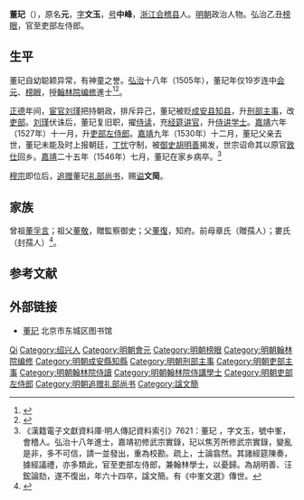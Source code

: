 {{Otheruses|other=名为董元的其他人物|董元}}
{{明清人物信息框
| 姓名 = 董玘
| 原名 = 董元
| 圖片名稱= 
| 圖片大小 =
| 圖片說明 = 
| 最高職務 = 吏部左侍郎兼翰林學士
| 國家 = 大明 
| 爵位 =
| 籍貫 = 浙江紹興府會稽縣
| 族裔 = 
| 字號 = 字文玉，號中峯
| 諡號 = 文簡
| 出生日期 = 成化十九年（1483年）
| 出生地點 = 浙江會稽縣
| 逝世日期 = 嘉靖二十五年（1546年）
| 逝世地點 = 浙江會稽縣
| 墓葬 =
| 配偶 = 
| 親屬 = （父）[[董復|董復]]<br>（婿）[[陳束|陳束]]
| 出身 =
* 弘治十八年乙丑科進士及第
| 經歷 =
| 著作 =  
*《中峯文選》
}}
'''董玘'''（{{bd|1483年||1546年|catIdx=Dong董}}），原名'''元'''，[[表字|字]]'''文玉'''，[[号|号]]'''中峰'''，[[浙江|浙江]][[会稽县|会稽县]]人。[[明朝|明朝]]政治人物。弘治乙丑[[榜眼|榜眼]]，官至吏部左侍郎。

==生平==
董玘自幼聪颖异常，有神童之誉。[[弘治_(明朝)|弘治]]十八年（1505年），董玘年仅19岁连中[[会元|会元]]、[[榜眼|榜眼]]，授[[翰林院编修|翰林院编修]]進士<ref>{{Cite book|title=《皇明贡举考》卷五|last=（明）[[张朝瑞|张朝瑞]]|first=|publisher=《续修四库全书》史部第828册|year=|isbn=|location=|pages=}}</ref><ref>{{Cite book|title=贡举志五种 上|last=鲁小俊，江俊伟著|first=|publisher=武汉：武汉大学出版社|year=2009|isbn=978-7-307-07043-1|location=|pages=}}</ref>。

[[正德_(明朝)|正德]]年间，[[宦官|宦官]][[刘瑾|刘瑾]]把持朝政，排斥异己，董玘被贬[[成安县|成安县]][[知县|知县]]，升[[刑部|刑部]][[主事|主事]]，改[[吏部|吏部]]。[[刘瑾|刘瑾]]伏诛后，董玘复旧职，擢[[侍读|侍读]]，充[[经筵讲官|经筵讲官]]，升[[侍讲学士|侍讲学士]]。[[嘉靖|嘉靖]]六年（1527年）十一月，升[[吏部左侍郎|吏部左侍郎]]。[[嘉靖|嘉靖]]九年（1530年）十二月，董玘父亲去世，董玘未能及时上报朝廷，[[丁忧|丁忧]]守制，被[[御史|御史]][[胡明善|胡明善]]揭发，世宗诏命其以原官[[致仕|致仕]]回乡。[[嘉靖|嘉靖]]二十五年（1546年）七月，董玘在家乡病卒。<ref>《漢籍電子文獻資料庫·明人傳記資料索引》7621：董玘 ，字文玉，號中峯，會稽人。弘治十八年進士，嘉靖初修武宗實錄，玘以焦芳所修武宗實錄，變亂是非，多不可信，請一並發出，重為校勘。疏上，士論翕然。其諸經筵陳奏，據經議禮，亦多類此，官至吏部左侍郎，兼翰林學士，以憂歸。為胡明善、汪鋐論劾，遂不復出，年六十四卒，諡文簡。有《中峯文選》傳世。</ref>

[[明穆宗|穆宗]]即位后，[[追赠|追赠]]董玘[[礼部尚书|礼部尚书]]，赐[[谥|谥]]'''文简'''。

== 家族 ==
曾祖[[董孚言|董孚言]]；祖父[[董敬|董敬]]，贈監察御史；父[[董復|董復]]，知府。前母章氏（贈孺人）；婁氏（封孺人）<ref>{{Cite book|title=天一阁藏明代科举录选刊 登科录 点校本|last=龚延明主编|first=|publisher=宁波出版社|year=2016|isbn=978-7-5526-2320-8|location=宁波|pages=|quote=《天一閣藏明代科舉錄選刊.登科錄》之《弘治十八年進士登科錄》}}</ref>。

==参考文献==
{{reflist}}

==外部链接==
*[http://www.bjdclib.com/subdb/exam/examperson/200908/t20090819_22762.html 董玘] {{Wayback|url=http://www.bjdclib.com/subdb/exam/examperson/200908/t20090819_22762.html |date=20180206190302 }} 北京市东城区图书馆

{{弘治十八年乙丑科殿試金榜}}

{{Authority control}}

{{DEFAULTSORT:Dong董}}
[[Category:董姓|Qi]]
[[Category:绍兴人|Category:绍兴人]]
[[Category:明朝會元|Category:明朝會元]]
[[Category:明朝榜眼|Category:明朝榜眼]]
[[Category:明朝翰林院编修|Category:明朝翰林院编修]]
[[Category:明朝成安縣知縣|Category:明朝成安縣知縣]]
[[Category:明朝刑部主事|Category:明朝刑部主事]]
[[Category:明朝吏部主事|Category:明朝吏部主事]]
[[Category:明朝翰林院侍讀|Category:明朝翰林院侍讀]]
[[Category:明朝翰林院侍講學士|Category:明朝翰林院侍講學士]]
[[Category:明朝吏部左侍郎|Category:明朝吏部左侍郎]]
[[Category:明朝追赠礼部尚书|Category:明朝追赠礼部尚书]]
[[Category:諡文簡|Category:諡文簡]]